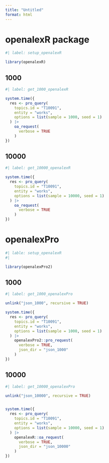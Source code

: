 ```yaml
---
title: "Untitled"
format: html
---
```


# openalexR package
```r
#| label: setup_openalexR

library(openalexR)
```

## 1000
```r
#| label: get_1000_openalexR

system.time({
  res <- pro_query(
    topics.id = "T10091",
    entity = "works",
    options = list(sample = 1000, seed = 1)
  ) |>
    oa_request(
      verbose = TRUE
    )
})

```

## 10000

```r
#| label: get_10000_openalexR

system.time({
  res <- pro_query(
    topics.id = "T10091",
    entity = "works",
    options = list(sample = 10000, seed = 1)
  ) |>
    oa_request(
      verbose = TRUE
    )
})
```

# openalexPro

```r
#| lable: setup_openalexR
#|

library(openalexPro2)
```


## 1000
```r
#| label: get_1000_openalexPro

unlink("json_1000", recursive = TRUE)

system.time({
  res <- pro_query(
    topics.id = "T10091",
    entity = "works",
    options = list(sample = 1000, seed = 1)
  ) |>
    openalexPro2::pro_request(
      verbose = TRUE,
      json_dir = "json_1000"
    )
})

```

## 10000

```r
#| label: get_10000_openalexPro

unlink("json_10000", recursive = TRUE)


system.time({
  res <- pro_query(
    topics.id = "T10091",
    entity = "works",
    options = list(sample = 10000, seed = 1)
  ) |>
    openalexR::oa_request(
      verbose = TRUE,
      json_dir = "json_10000"
    )
})
```
